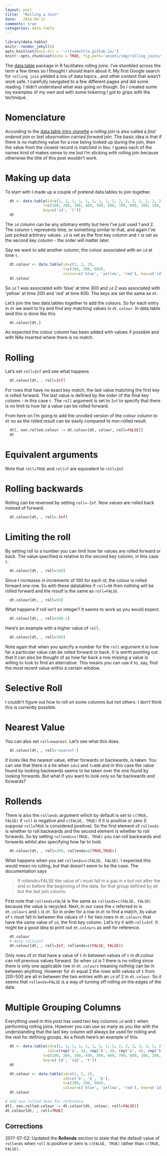 ```yaml
---
layout: post
title:  "Rolling a Join"
date:   2016-09-12
comments: true
categories: data.table
---
```


```r
library(data.table)
knitr::render_jekyll()
opts_knit$set(base.dir = '~/itsakettle.github.io/')
knitr::opts_chunk$set(echo = TRUE, fig.path='assets/img/rolling_joins/figure/')
```

The [data.table](https://cran.r-project.org/web/packages/data.table/index.html) package in R facilitates rolling joins. I've stumbled across the term a few times so I thought I should learn about it. My first Google search for `rolling join` yielded a mix of data topics...and other content that wasn't work safe. I carefully navigated to a few different pages and did some reading. I didn't understand what was going on though. So I created some toy examples of my own and with some tinkering I got to grips with the technique. 

# Nomenclature

According to the [data.table intro vignette](https://cran.r-project.org/web/packages/data.table/vignettes/datatable-intro.pdf) a *rolling join* is also called a *fast ordered* join or *last observation carried forward* join. The basic idea is that if there is no matching value for a row being looked up during the join, then the value from the closest record is matched in lieu. I guess each of the names kind of makes sense to me but I'm sticking with rolling join because otherwise the title of this post wouldn't work.

# Making up data

To start with I made up a couple of pretend data.tables to join together.

```r
  dt <- data.table(id=c(1, 1, 1, 1, 1, 1, 1, 1, 2, 2, 2, 2, 2, 2, 2, 2),
                 t=c(100, 200, 300, 400, 500, 600, 700, 800, 100, 200, 300, 400, 500, 600, 700, 800),
                 key=c('id', 't'))
  dt
```

The `id` column can be any arbitrary entity but here I've just used 1 and 2. The column `t` represents time, or something similar to that, and again I've just picked arbitrary values. `id` is set as the first key column and `t` is set as the second key column - the order will matter later.

Say we want to add another column, the colour associated with an `id` at time `t`.

```r
  dt.colour <- data.table(id=c(1, 2, 2),
                          t=c(300, 200, 600),
                          colour=c('blue', 'yellow', 'red'), key=c('id', 't'))
  dt.colour
```

So `id` 1 was associated with 'blue' at time 300 and `id` 2 was associated with 'yellow' at time 200 and 'red' at time 600. The keys are set the same as `dt`.

Let's join the two data.tables together to add the colours. So for each entry in `dt` we want to try and find any matching values in `dt.colour`. In data.table land this is done like this

```r
  dt.colour[dt,]
```

As expected the colour column has been added with values if possible and with NAs inserted where there is no match.

# Rolling

Let's set `roll=Inf` and see what happens

```r
  dt.colour[dt, , roll=Inf]
```

For rows that have no exact key match, the last value matching the first key is rolled forward. The last value is defined by the order of the final key column - in this case `t`. The `roll` argument is set to `Inf` to specify that there is no limit to how far a value can be rolled forward.

From here on I'm going to add the unrolled version of the colour column to `dt` so as the rolled result can be easily compared to non-rolled result.

```r
  dt[, non.rolled.colour := dt.colour[dt, colour, roll=FALSE]]
  dt
```

# Equivalent arguments

Note that `roll=TRUE` and `roll=T` are equivalent to `roll=Inf`.

# Rolling backwards

Rolling can be reversed by setting `roll=-Inf`. Now values are rolled back instead of forward.

```r
  dt.colour[dt, , roll=-Inf]
```

# Limiting the roll

By setting roll to a number you can limit how far values are rolled forward or back. The value specified is relative to the second key column, in this case `t`. 


```r
  dt.colour[dt, , roll=100]
```

Since t increases in increments of 100 for each id, the colour is rolled forward one row. So with these datatables if `roll=99` then nothing will be rolled forward and the _result_ is the same as `roll=FALSE`.

```r
  dt.colour[dt, , roll=99]
```

What happens if roll isn't an integer? It seems to work as you would expect.

```r
  dt.colour[dt, , roll=100.1]
```

Here's an example with a higher value of `roll`.

```r
  dt.colour[dt, , roll=300]
```

Note again that when you specify a number for the `roll` argument it is how far a particular value can be rolled forward or back. It is worth pointing out that it can also be thought of as how far back a row missing a value is willing to look to find an alternative. This means you can use it to, say, find the most recent value within a certain window.

# Selective Roll
I couldn't figure out how to roll on some columns but not others. I don't think this is currently possible.

# Nearest Value

You can also set `roll=nearest`. Let's see what this does.

```r
  dt.colour[dt, , roll='nearest']
```

It looks like the nearest value, either forwards or backwards, is taken. You can see that there is a tie when `id=2` and `t=400` and in this case the value found by looking backwards seems to be taken over the one found by looking forwards. But what if you want to look only so far backwards and forwards?

# Rollends

There is also the `rollends` argument which by default is set to `c(TRUE, FALSE)` if `roll` is negative and `c(FALSE, TRUE)` if it is positive or zero (I suppose `roll=TRUE` is considered positive). So the first element of `rollends` is whether to roll backwards and the second element is whether to roll forwards. So by setting `rollends=c(TRUE, TRUE)` you can roll backwards and forwards whilst also specifying how far to look.

```r
  dt.colour[dt, , roll=200, rollends=c(TRUE,TRUE)]
```

What happens when you set `rollends=c(FALSE, FALSE)`. I expected this would mean no rolling, but that doesn't seem to be the case. The documentation says 

> If rollends=FALSE the value of i must fall in a gap in x but not after the end or before the beginning of the data, for that group defined by all but the last join column.

First note that `rollends=FALSE` is the same as `rollends=c(FALSE, FALSE)` because the value is recycled. Next, in our case the `x` referred to is `dt.colours` and `i` is `dt`. So in order for a row in `dt` to find a match, its value of `t` must fall in between the values of `t` for two rows in `dt.colours` that have the same value of `id`, the first key column. Let's try it with `roll=Inf`. It might be a good idea to print out `dt.colours` as well for reference.

```r
  dt.colour
  # Note roll=Inf
  dt.colour[dt, , roll=Inf, rollends=c(FALSE, FALSE)]
```

Only rows of `dt` that have a value of `t` in between values of `t` in dt.colour can roll previous values
forward. So when `id` is 1 there is no rolling since there is only one applicable row in `dt.colours` meaning nothing can be in between anything. However for `dt` equal 2 the rows with values of `t` from 200-500 are all in between the two entries with an `id` of 2 in `dt.colour`. So it seems that `rollends=FALSE` is a way of turning off rolling on the edges of the data.

# Multiple Grouping Columns

Everything used in this post has used two key columns `id` and `t` when performing rolling joins. However you can use as many as you like with the understanding that the last key column will always be used for rolling and the rest for defining groups. As a finish here's an example of this.

```r
  dt <- data.table(id=c(1, 1, 1, 1, 1, 1, 1, 1, 2, 2, 2, 2, 2, 2, 2, 2),
                   id2=c(rep('a', 4), rep('b', 4), rep('a', 4), rep('b', 4)),
                 t=c(100, 200, 300, 400, 500, 600, 700, 800, 100, 200, 300, 400, 500, 600, 700, 800),
                 key=c('id', 'id2', 't'))
  dt
```

```r
  dt.colour <- data.table(id=c(1, 2, 2),
                          id2=c('b', 'b', 'b'),
                          t=c(300, 200, 600),
                          colour=c('blue', 'yellow', 'red'), key=c('id', 'id2', 't'))
  dt.colour
```

```r
# Add non rolled data for reference
dt[, non.rolled.colour := dt.colour[dt, colour, roll=FALSE]]
dt.colour[dt, , roll=TRUE]
```


## Corrections
2017-07-02: Updated the **Rollends** section to state that the default value of `rollends` when `roll` is positive or zero is `c(FALSE, TRUE)` rather than `c(TRUE, FALSE)`.

